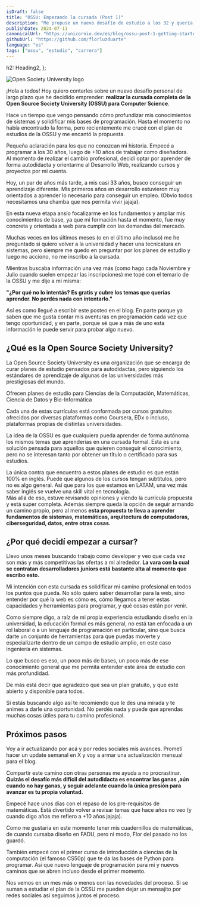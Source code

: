 ```yaml
---
isDraft: false
title: "OSSU: Empezando la cursada (Post 1)"
description: "Me propuse un nuevo desafío de estudio a los 32 y quería contarles todo sobre el tema."
publishDate: 2024-07-11
canonicalUrl: "https://unicornio.dev/es/blog/ossu-post-1-getting-started"
githubUrl: "https://github.com/florluzduarte"
language: "es"
tags: ["ossu", "estudio", "carrera"]
---
```


  h2: Heading2,
};

![Open Society University logo](src/assets/blog/ossu/ossu.png)

¡Hola a todos! Hoy quiero contarles sobre un nuevo desafío personal de largo plazo que he decidido emprender: **realizar la cursada completa de la Open Source Society University (OSSU) para Computer Science**.  

Hace un tiempo que vengo pensando cómo profundizar mis conocimientos de sistemas y solidificar mis bases de programación. Hasta el momento no había encontrado la forma, pero recientemente me crucé con el <SimpleLink path="https://github.com/ossu/computer-science">plan de estudios de la OSSU</SimpleLink> y me encantó la propuesta.  

Pequeña aclaración para los que no conozcan mi historia. Empecé a programar a los 30 años, luego de +10 años de trabajar como diseñadora. Al momento de realizar el cambio profesional, decidí optar por aprender de forma autodidacta y orientarme al Desarrollo Web, realizando cursos y proyectos por mi cuenta.  

Hoy, un par de años más tarde, a mis casi 33 años, busco conseguir un aprendizaje diferente. Mis primeros años en desarrollo estuvieron muy orientados a aprender lo necesario para conseguir un empleo. (Obvio todos necesitamos una chamba que nos permita vivir jajaja).    

En esta nueva etapa ansío focalizarme en los fundamentos y ampliar mis conocimientos de base, ya que mi formación hasta el momento, fue muy concreta y orientada a web para cumplir con las demandas del mercado.  

Muchas veces en los últimos meses (o en el último año incluso) me he preguntado si quiero volver a la universidad y hacer una tecnicatura en sistemas, pero siempre me quedo en preguntar por los planes de estudio y luego no acciono, no me inscribo a la cursada.   

Mientras buscaba información una vez más (como hago cada Noviembre y Julio cuando suelen empezar las inscripciones) me topé con el temario de la OSSU y me dije a mi misma:  

**"¿Por qué no lo intentás? Es gratis y cubre los temas que querías aprender. No perdés nada con intentarlo."**   

Así es como llegué a escribir este posteo en el blog. En parte porque ya saben que me gusta contar mis aventuras en programación cada vez que tengo oportunidad, y en parte, porque sé que a más de uno esta información le puede servir para probar algo nuevo.  

## ¿Qué es la Open Source Society University?

La Open Source Society University es una organización que se encarga de curar planes de estudio pensados para autodidactas, pero siguiendo los estándares de aprendizaje de algunas de las universidades más prestigiosas del mundo.  

Ofrecen planes de estudio para <SimpleLink path="https://github.com/ossu/computer-science">Ciencias de la Computación</SimpleLink>, <SimpleLink path="https://github.com/ossu/math">Matemáticas</SimpleLink>, <SimpleLink path="https://github.com/ossu/data-science">Ciencia de Datos</SimpleLink> y <SimpleLink path="https://github.com/ossu/bioinformatics">Bio-Informática</SimpleLink>   

Cada una de estas currículas está conformada por cursos gratuitos ofrecidos por diversas plataformas como Coursera, EDx o incluso, plataformas propias de distintas universidades.  

La idea de la OSSU es que cualquiera pueda aprender de forma autónoma los mismos temas que aprenderías en una cursada formal. Esta es una solución pensada para aquellos que quieren conseguir el conocimiento, pero no se interesan tanto por obtener un título o certificado para sus estudios.  

La única contra que encuentro a estos planes de estudio es que están 100% en inglés. Puede que algunos de los cursos tengan subtítulos, pero no es algo general. Así que para los que estamos en LATAM, una vez más saber inglés se vuelve una skill vital en tecnología.   
Más allá de eso, estuve revisando opiniones y viendo la currícula propuesta y está super completa. Además siempre queda la opción de seguir armando un camino propio, pero al menos **esta propuesta te lleva a aprender fundamentos de sistemas, matemáticas, arquitectura de computadoras, ciberseguridad, datos, entre otras cosas.** 

## ¿Por qué decidí empezar a cursar?

Llevo unos meses buscando trabajo como developer y veo que cada vez son más y más competitivas las ofertas a mi alrededor. **La vara con la cual se contratan desarrolladores juniors está bastante alta al momento que escribo esto.**  

Mi intención con esta cursada es solidificar mi camino profesional en todos los puntos que pueda. No sólo quiero saber desarrollar para la web, sino entender por qué la web es cómo es, cómo llegamos a tener estas capacidades y herramientas para programar, y qué cosas están por venir.  

Como siempre digo, a raíz de mi propia experiencia estudiando diseño en la universidad, la educación formal es más general, no está tan enfocada a un rol laboral o a un lenguaje de programación en particular, sino que busca darte un conjunto de herramientas para que puedas moverte y especializarte dentro de un campo de estudio amplio, en este caso ingeniería en sistemas.  

Lo que busco es eso, un poco más de bases, un poco más de ese conocimiento general que me permita entender este área de estudio con más profundidad.  

De más está decir que agradezco que sea un plan gratuito, y que esté abierto y disponible para todos.  

Si estás buscando algo así te recomiendo que le des una mirada y te animes a darle una oportunidad. No perdés nada y puede que aprendas muchas cosas útiles para tu camino profesional.  

## Próximos pasos

Voy a ir actualizando por acá y por redes sociales mis avances. Prometí hacer un <SimpleLink path="https://x.com/florluzduarte">update semanal en X</SimpleLink> y voy a armar <SimpleLink path="https://unicornio.dev">una actualización mensual para el blog</SimpleLink>.  

Compartir este camino con otras personas me ayuda a no procrastinar. **Quizás el desafío más difícil del autodidacta es encontrar las ganas ,aún cuando no hay ganas, y seguir adelante cuando la única presión para avanzar es tu propia voluntad.**   

Empecé hace unos días con el repaso de los pre-requisitos de matemáticas. Está divertido volver a revisar temas que hace años no veo (y cuando digo años me refiero a +10 años jajaja).  

Como me gustaría en este momento tener mis cuadernillos de matemáticas, de cuando cursaba diseño en FADU, pero ni modo, Flor del pasado no los guardó.  

También empecé con el primer curso de introducción a ciencias de la computación (el famoso CS50p) que te da las bases de Python para programar. Así que nuevo lenguaje de programación para mí y nuevos caminos que se abren incluso desde el primer momento.   

Nos vemos en un mes más o menos con las novedades del proceso. Si se suman a estudiar el plan de la OSSU me pueden dejar <SimpleLink path="https://links.unicornio.dev">un mensajito por redes sociales</SimpleLink> así seguimos juntos el proceso.


